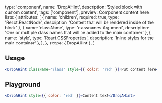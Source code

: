 
  type: 'component',
  name: 'DropAHint',
  description: 'Styled block with custom content',
  tags: ['component'],
  preview: <DropAHint>Component content here</DropAHint>,
  lists: {
    attributes: [
      { name: 'children', required: true, type: 'React.ReactNode', description: 'Content that will be rendered inside of the block' },
      { name: 'className', type: 'classnames.Argument', description: 'One or multiple class names that will be added to the main container' },
      { name: 'style', type: 'React.CSSProperties', description: 'Inline styles for the main container' },
    ],
  },
  scope: { DropAHint },
}

## Usage

```jsx
<DropAHint className="class" style={{ color: 'red' }}>Put content here</DropAHint>
```

## Playground

```jsx live
<DropAHint style={{ color: 'red' }}>Content text</DropAHint>
```
